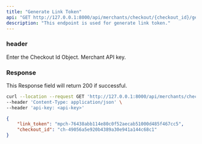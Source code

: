 ```yaml
---
title: "Generate Link Token"
api: "GET http://127.0.0.1:8000/api/merchants/checkout/{checkout_id}/generate_link_token"
description: "This endpoint is used for generate link token."
---
```


### header

<ParamField path="checkout_id" type="string">
  Enter the Checkout Id Object.
</ParamField>

<ParamField header="api-key" type="string">
  Merchant API key.
</ParamField>

### Response

<ResponseField name="success" type="number">
  This Response field will return 200 if successful.
</ResponseField>

<RequestExample>

```bash Example Request
curl --location --request GET 'http://127.0.0.1:8000/api/merchants/checkout/{{checkout_id}}/generate_link_token' \
--header 'Content-Type: application/json' \
--header 'api-key: <api-key>'
```
</RequestExample>

<ResponseExample>

```json Response
{
    "link_token": "mpch-76438abb114e80c0f52aecab51000d485f467cc5",
    "checkout_id": "ch-49056a5e920b4389a30e941a144c68c1"
}
```

</ResponseExample>
